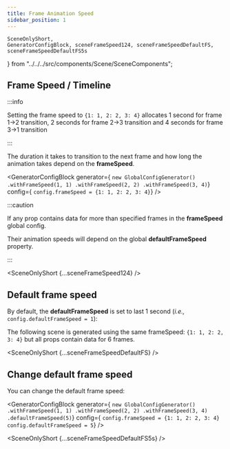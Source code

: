 ```yaml
---
title: Frame Animation Speed
sidebar_position: 1
---
```


    SceneOnlyShort,
    GeneratorConfigBlock, sceneFrameSpeed124, sceneFrameSpeedDefaultFS, sceneFrameSpeedDefaultFS5s
} from "../../../src/components/Scene/SceneComponents";


## Frame Speed / Timeline

:::info

Setting the frame speed to `{1: 1, 2: 2, 3: 4}`
allocates 1 second for frame 1->2 transition, 2 seconds for frame 2->3 transition and 4 seconds for frame 3->1 transition

:::

The duration it takes to transition to the next frame and how long the animation takes depend on the **frameSpeed**.

<GeneratorConfigBlock
    generator={
`new GlobalConfigGenerator()
    .withFrameSpeed(1, 1)
    .withFrameSpeed(2, 2)
    .withFrameSpeed(3, 4)`}
    config={
`config.frameSpeed = {1: 1, 2: 2, 3: 4}`} />

:::caution

If any prop contains data for more than specified frames in the **frameSpeed** global config.

Their animation speeds will depend on the global **defaultFrameSpeed** property.

:::

<SceneOnlyShort {...sceneFrameSpeed124} />

## Default frame speed

By default, the **defaultFrameSpeed** is set to last 1 second (*i.e.,* `config.defaultFrameSpeed = 1`):

The following scene is generated using the same frameSpeed: `{1: 1, 2: 2, 3: 4}` but all props contain data for 6 frames.

<SceneOnlyShort {...sceneFrameSpeedDefaultFS} />

## Change default frame speed

You can change the default frame speed:

<GeneratorConfigBlock
    generator={
`new GlobalConfigGenerator()
    .withFrameSpeed(1, 1)
    .withFrameSpeed(2, 2)
    .withFrameSpeed(3, 4)
    .defaultFrameSpeed(5)`}
    config={
`config.frameSpeed = {1: 1, 2: 2, 3: 4}
config.defaultFrameSpeed = 5`} />

<SceneOnlyShort {...sceneFrameSpeedDefaultFS5s} />

